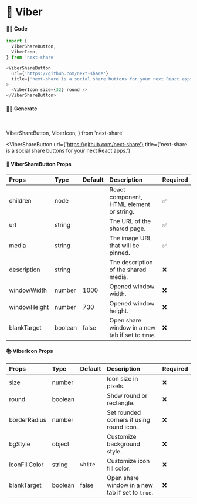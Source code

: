# 🎀 Viber

#### 👨‍💻 Code

```js copy
import {
  ViberShareButton,
  ViberIcon,
} from 'next-share'

<ViberShareButton
  url={'https://github.com/next-share'}
  title={'next-share is a social share buttons for your next React apps.'}
>
  <ViberIcon size={32} round />
</ViberShareButton>
```

#### 👨‍💻 Generate

<br />

  ViberShareButton,
  ViberIcon,
} from 'next-share'

<ViberShareButton
  url={'https://github.com/next-share'}
  title={'next-share is a social share buttons for your next React apps.'}
>
  <ViberIcon size={32} round />
</ViberShareButton>

#### 📖 ViberShareButton Props

| Props | Type | Default | Description | Required |
| :--- | :--- | :--- | :--- | :--- |
| children | node |  | React component, HTML element or string. | ✅ |
| url | string |  | The URL of the shared page. | ✅ |
| media | string |  | The image URL that will be pinned. | ✅ |
| description | string |  | The description of the shared media. | ❌ |
| windowWidth | number | 1000 | Opened window width. | ❌ |
| windowHeight | number | 730 | Opened window height. | ❌ |
| blankTarget | boolean | false | Open share window in a new tab if set to `true`. | ❌ |

#### 📚 ViberIcon Props

| Props | Type | Default | Description | Required |
| :--- | :--- | :--- | :--- | :--- |
| size | number |  | Icon size in pixels. | ❌ |
| round | boolean |  | Show round or rectangle. | ❌ |
| borderRadius | number |  | Set rounded corners if using round icon. | ❌ |
| bgStyle | object |  | Customize background style. | ❌ |
| iconFillColor | string | <code>white</code> | Customize icon fill color. | ❌ |
| blankTarget | boolean | false | Open share window in a new tab if set to `true`. | ❌ |
